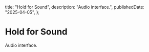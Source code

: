 
  title: "Hold for Sound",
  description: "Audio interface.",
  publishedDate: "2025-04-05",
};

# Hold for Sound

Audio interface.

<Card>
  <HoldForSound />
</Card>
